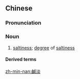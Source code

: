 {{also|咸淡}}
==Chinese==
{{zh-forms|s=咸淡}}

===Pronunciation===
{{zh-pron
|m=xiándàn
|c=haam4 taam5
|mn=kiâm-tāⁿ
|cat=n
}}

===Noun===
{{zh-noun}}

# [[saltiness]]; [[degree]] of [[saltiness]]

====Derived terms====
{{zh-der|半鹹淡}}

{{zh-cat|Antonymous}}

[[zh-min-nan:鹹淡]]